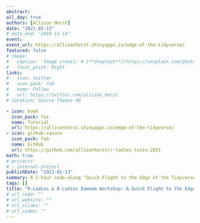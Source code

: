 ```yaml
---
abstract:  
all_day: true
authors: [Allison Horst]
date: "2021-02-13"
# date_end: "2019-11-14"
event: 
event_url: https://allisonhorst.shinyapps.io/edge-of-the-tidyverse/
featured: false
# image: 
#   caption: 'Image credit: # [**Unsplash**](https://unsplash.com/photos/bzdhc5b3Bxs)'
#   focal_point: Right
links:
# - icon: twitter
#   icon_pack: fab
#   name: Follow
#   url: https://twitter.com/allison_horst
# location: Source Themes HQ

- icon: book
  icon_pack: fas
  name: Tutorial
  url: https://allisonhorst.shinyapps.io/edge-of-the-tidyverse/
- icon: github-square
  icon_pack: fab
  name: GitHub
  url: https://github.com/allisonhorst/r-ladies-tunis-2021
math: true
# projects:
# - internal-project
publishDate: "2021-02-13"
summary: A 2-hour code-along "Quick Flight to the Edge of the Tidyverse"
tags: []
title: "R-Ladies & R-Ladies Dammam Workshop: A Quick Flight to the Edge of the Tidyverse"
# url_code: ""
# url_website: ""
# url_slides: ""
# url_video: ""
---
```

